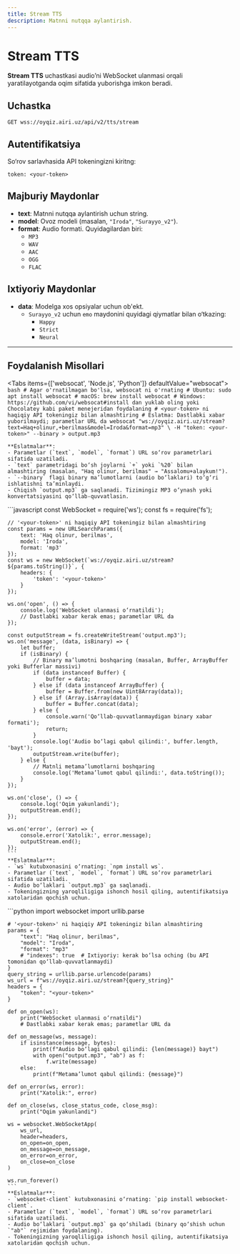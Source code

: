 ```yaml
---
title: Stream TTS
description: Matnni nutqqa aylantirish.
---
```



# Stream TTS

**Stream TTS** uchastkasi audio’ni WebSocket ulanmasi orqali yaratilayotganda oqim sifatida yuborishga imkon beradi.

## Uchastka

`GET wss://oyqiz.airi.uz/api/v2/tts/stream`

## Autentifikatsiya

So‘rov sarlavhasida API tokeningizni kiritng:

```
token: <your-token>
```

## Majburiy Maydonlar

- **text**: Matnni nutqqa aylantirish uchun string.
- **model**: Ovoz modeli (masalan, `"Iroda"`, `"Surayyo_v2"`).
- **format**: Audio formati. Quyidagilardan biri:
  - `MP3`
  - `WAV`
  - `AAC`
  - `OGG`
  - `FLAC`

## Ixtiyoriy Maydonlar

- **data**: Modelga xos opsiyalar uchun ob'ekt.
  - `Surayyo_v2` uchun `emo` maydonini quyidagi qiymatlar bilan o‘tkazing:
    - `Happy`
    - `Strict`
    - `Neural`

---

## Foydalanish Misollari

<Tabs items={['websocat', 'Node.js', 'Python']} defaultValue="websocat">
  <Tab value="websocat">
    ```bash
    # Agar o'rnatilmagan bo'lsa, websocat ni o'rnating
    # Ubuntu: sudo apt install websocat
    # macOS: brew install websocat
    # Windows: https://github.com/vi/websocat#install dan yuklab oling yoki Chocolatey kabi paket menejeridan foydalaning
    # <your-token> ni haqiqiy API tokeningiz bilan almashtiring
    # Eslatma: Dastlabki xabar yuborilmaydi; parametlar URL da
    websocat "ws://oyqiz.airi.uz/stream?text=Haq+olinur,+berilmas&model=Iroda&format=mp3" \
      -H "token: <your-token>" --binary > output.mp3
    ```

    **Eslatmalar**:
    - Parametlar (`text`, `model`, `format`) URL so‘rov parametrlari sifatida uzatiladi.
    - `text` parametridagi bo‘sh joylarni `+` yoki `%20` bilan almashtiring (masalan, "Haq olinur, berilmas" → "Assalomu+alaykum!").
    - `--binary` flagi binary ma’lumotlarni (audio bo‘laklari) to‘g‘ri ishlatishni ta’minlaydi.
    - Chiqish `output.mp3` ga saqlanadi. Tizimingiz MP3 o‘ynash yoki konvertatsiyasini qo‘llab-quvvatlasin.

  </Tab>
  <Tab value="Node.js">
    ```javascript
    const WebSocket = require('ws');
    const fs = require('fs');

    // '<your-token>' ni haqiqiy API tokeningiz bilan almashtiring
    const params = new URLSearchParams({
        text: 'Haq olinur, berilmas',
        model: 'Iroda',
        format: 'mp3'
    });
    const ws = new WebSocket(`ws://oyqiz.airi.uz/stream?${params.toString()}`, {
        headers: {
            'token': '<your-token>'
        }
    });

    ws.on('open', () => {
        console.log('WebSocket ulanmasi o‘rnatildi');
        // Dastlabki xabar kerak emas; parametlar URL da
    });

    const outputStream = fs.createWriteStream('output.mp3');
    ws.on('message', (data, isBinary) => {
        let buffer;
        if (isBinary) {
            // Binary ma’lumotni boshqaring (masalan, Buffer, ArrayBuffer yoki Bufferlar massivi)
            if (data instanceof Buffer) {
                buffer = data;
            } else if (data instanceof ArrayBuffer) {
                buffer = Buffer.from(new Uint8Array(data));
            } else if (Array.isArray(data)) {
                buffer = Buffer.concat(data);
            } else {
                console.warn('Qo‘llab-quvvatlanmaydigan binary xabar formati');
                return;
            }
            console.log('Audio bo‘lagi qabul qilindi:', buffer.length, 'bayt');
            outputStream.write(buffer);
        } else {
            // Matnli metama’lumotlarni boshqaring
            console.log('Metama’lumot qabul qilindi:', data.toString());
        }
    });

    ws.on('close', () => {
        console.log('Oqim yakunlandi');
        outputStream.end();
    });

    ws.on('error', (error) => {
        console.error('Xatolik:', error.message);
        outputStream.end();
    });
    ```
    **Eslatmalar**:
    - `ws` kutubxonasini o‘rnating: `npm install ws`.
    - Parametlar (`text`, `model`, `format`) URL so‘rov parametrlari sifatida uzatiladi.
    - Audio bo‘laklari `output.mp3` ga saqlanadi.
    - Tokeningizning yaroqliligiga ishonch hosil qiling, autentifikatsiya xatolaridan qochish uchun.

  </Tab>
  <Tab value="Python">
    ```python
    import websocket
    import urllib.parse

    # '<your-token>' ni haqiqiy API tokeningiz bilan almashtiring
    params = {
        "text": "Haq olinur, berilmas",
        "model": "Iroda",
        "format": "mp3"
        # "indexes": true  # Ixtiyoriy: kerak bo‘lsa oching (bu API tomonidan qo‘llab-quvvatlanmaydi)
    }
    query_string = urllib.parse.urlencode(params)
    ws_url = f"ws://oyqiz.airi.uz/stream?{query_string}"
    headers = {
        "token": "<your-token>"
    }

    def on_open(ws):
        print("WebSocket ulanmasi o‘rnatildi")
        # Dastlabki xabar kerak emas; parametlar URL da

    def on_message(ws, message):
        if isinstance(message, bytes):
            print(f"Audio bo‘lagi qabul qilindi: {len(message)} bayt")
            with open("output.mp3", "ab") as f:
                f.write(message)
        else:
            print(f"Metama’lumot qabul qilindi: {message}")

    def on_error(ws, error):
        print("Xatolik:", error)

    def on_close(ws, close_status_code, close_msg):
        print("Oqim yakunlandi")

    ws = websocket.WebSocketApp(
        ws_url,
        header=headers,
        on_open=on_open,
        on_message=on_message,
        on_error=on_error,
        on_close=on_close
    )

    ws.run_forever()
    ```
    **Eslatmalar**:
    - `websocket-client` kutubxonasini o‘rnating: `pip install websocket-client`.
    - Parametlar (`text`, `model`, `format`) URL so‘rov parametrlari sifatida uzatiladi.
    - Audio bo‘laklari `output.mp3` ga qo‘shiladi (binary qo‘shish uchun `"ab"` rejimidan foydalaning).
    - Tokeningizning yaroqliligiga ishonch hosil qiling, autentifikatsiya xatolaridan qochish uchun.

  </Tab>
</Tabs>
